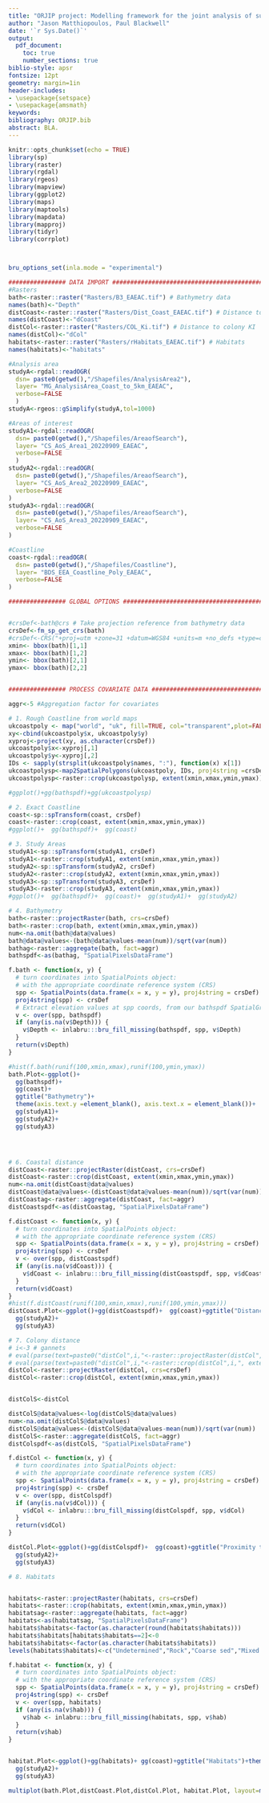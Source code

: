 ```yaml
---
title: "ORJIP project: Modelling framework for the joint analysis of survey and telemetry data in seabirds"
author: "Jason Matthiopoulos, Paul Blackwell"
date: '`r Sys.Date()`'
output:
  pdf_document:
    toc: true
    number_sections: true
biblio-style: apsr
fontsize: 12pt
geometry: margin=1in
header-includes:
- \usepackage{setspace}
- \usepackage{amsmath}
keywords: 
bibliography: ORJIP.bib
abstract: BLA. 
---
```


```r
knitr::opts_chunk$set(echo = TRUE)
library(sp) 
library(raster)
library(rgdal)
library(rgeos)
library(mapview)
library(ggplot2)
library(maps)
library(maptools)
library(mapdata)
library(mapproj)
library(tidyr)
library(corrplot)



bru_options_set(inla.mode = "experimental")
```

```r


################ DATA IMPORT #################################################
#Rasters
bath<-raster::raster("Rasters/B3_EAEAC.tif") # Bathymetry data
names(bath)<-"Depth"
distCoast<-raster::raster("Rasters/Dist_Coast_EAEAC.tif") # Distance to coast data
names(distCoast)<-"dCoast"
distCol<-raster::raster("Rasters/COL_Ki.tif") # Distance to colony KI
names(distCol)<-"dCol"
habitats<-raster::raster("Rasters/rHabitats_EAEAC.tif") # Habitats
names(habitats)<-"habitats"

#Analysis area
studyA<-rgdal::readOGR(
  dsn= paste0(getwd(),"/Shapefiles/AnalysisArea2"),
  layer= "MG_AnalysisArea_Coast_to_5km_EAEAC",
  verbose=FALSE
  )
studyA<-rgeos::gSimplify(studyA,tol=1000)

#Areas of interest
studyA1<-rgdal::readOGR(
  dsn= paste0(getwd(),"/Shapefiles/AreaofSearch"),
  layer= "CS_AoS_Area1_20220909_EAEAC",
  verbose=FALSE
  )
studyA2<-rgdal::readOGR(
  dsn= paste0(getwd(),"/Shapefiles/AreaofSearch"),
  layer= "CS_AoS_Area2_20220909_EAEAC",
  verbose=FALSE
)
studyA3<-rgdal::readOGR(
  dsn= paste0(getwd(),"/Shapefiles/AreaofSearch"),
  layer= "CS_AoS_Area3_20220909_EAEAC",
  verbose=FALSE
)

#Coastline
coast<-rgdal::readOGR(
  dsn= paste0(getwd(),"/Shapefiles/Coastline"),
  layer= "BDS_EEA_Coastline_Poly_EAEAC",
  verbose=FALSE
)

################ GLOBAL OPTIONS ###############################################


#crsDef<-bath@crs # Take projection reference from bathymetry data
crsDef<-fm_sp_get_crs(bath)
#crsDef<-CRS("+proj=utm +zone=31 +datum=WGS84 +units=m +no_defs +type=crs")
xmin<- bbox(bath)[1,1]
xmax<- bbox(bath)[1,2]
ymin<- bbox(bath)[2,1]
ymax<- bbox(bath)[2,2]


################ PROCESS COVARIATE DATA ########################################

aggr<-5 #Aggregation factor for covariates

# 1. Rough Coastline from world maps
ukcoastpoly <- map("world", "uk", fill=TRUE, col="transparent",plot=FALSE, resolution=0)
xy<-cbind(ukcoastpoly$x, ukcoastpoly$y)
xyproj<-project(xy, as.character(crsDef))
ukcoastpoly$x<-xyproj[,1]
ukcoastpoly$y<-xyproj[,2]
IDs <- sapply(strsplit(ukcoastpoly$names, ":"), function(x) x[1])
ukcoastpolysp<-map2SpatialPolygons(ukcoastpoly, IDs, proj4string =crsDef,  checkHoles=FALSE)
ukcoastpolysp<-raster::crop(ukcoastpolysp, extent(xmin,xmax,ymin,ymax))

#ggplot()+gg(bathspdf)+gg(ukcoastpolysp)

# 2. Exact Coastline
coast<-sp::spTransform(coast, crsDef)
coast<-raster::crop(coast, extent(xmin,xmax,ymin,ymax))
#ggplot()+  gg(bathspdf)+  gg(coast)

# 3. Study Areas
studyA1<-sp::spTransform(studyA1, crsDef)
studyA1<-raster::crop(studyA1, extent(xmin,xmax,ymin,ymax))
studyA2<-sp::spTransform(studyA2, crsDef)
studyA2<-raster::crop(studyA2, extent(xmin,xmax,ymin,ymax))
studyA3<-sp::spTransform(studyA3, crsDef)
studyA3<-raster::crop(studyA3, extent(xmin,xmax,ymin,ymax))
#ggplot()+  gg(bathspdf)+  gg(coast)+  gg(studyA1)+  gg(studyA2)

# 4. Bathymetry
bath<-raster::projectRaster(bath, crs=crsDef)
bath<-raster::crop(bath, extent(xmin,xmax,ymin,ymax))
num<-na.omit(bath@data@values)
bath@data@values<-(bath@data@values-mean(num))/sqrt(var(num))
bathag<-raster::aggregate(bath, fact=aggr)
bathspdf<-as(bathag, "SpatialPixelsDataFrame")

f.bath <- function(x, y) {
  # turn coordinates into SpatialPoints object:
  # with the appropriate coordinate reference system (CRS)
  spp <- SpatialPoints(data.frame(x = x, y = y), proj4string = crsDef)
  proj4string(spp) <- crsDef
  # Extract elevation values at spp coords, from our bathspdf SpatialGridDataFrame
  v <- over(spp, bathspdf)
  if (any(is.na(v$Depth))) {
    v$Depth <- inlabru:::bru_fill_missing(bathspdf, spp, v$Depth)
  }
  return(v$Depth)
}

#hist(f.bath(runif(100,xmin,xmax),runif(100,ymin,ymax))
bath.Plot<-ggplot()+
  gg(bathspdf)+ 
  gg(coast)+
  ggtitle("Bathymetry")+
  theme(axis.text.y =element_blank(), axis.text.x = element_blank())+
  gg(studyA1)+
  gg(studyA2)+
  gg(studyA3)




# 6. Coastal distance
distCoast<-raster::projectRaster(distCoast, crs=crsDef)
distCoast<-raster::crop(distCoast, extent(xmin,xmax,ymin,ymax))
num<-na.omit(distCoast@data@values)
distCoast@data@values<-(distCoast@data@values-mean(num))/sqrt(var(num))
distCoastag<-raster::aggregate(distCoast, fact=aggr)
distCoastspdf<-as(distCoastag, "SpatialPixelsDataFrame")

f.distCoast <- function(x, y) {
  # turn coordinates into SpatialPoints object:
  # with the appropriate coordinate reference system (CRS)
  spp <- SpatialPoints(data.frame(x = x, y = y), proj4string = crsDef)
  proj4string(spp) <- crsDef
  v <- over(spp, distCoastspdf)
  if (any(is.na(v$dCoast))) {
    v$dCoast <- inlabru:::bru_fill_missing(distCoastspdf, spp, v$dCoast)
  }
  return(v$dCoast)
}
#hist(f.distCoast(runif(100,xmin,xmax),runif(100,ymin,ymax)))
distCoast.Plot<-ggplot()+gg(distCoastspdf)+  gg(coast)+ggtitle("Distance to coast")+theme(axis.text.y = element_blank(), axis.text.x = element_blank())+  gg(studyA1)+
  gg(studyA2)+
  gg(studyA3)

# 7. Colony distance
# i<-3 # gannets
# eval(parse(text=paste0("distCol",i,"<-raster::projectRaster(distCol",i,", crs=crsDef)")))
# eval(parse(text=paste0("distCol",i,"<-raster::crop(distCol",i,", extent(xmin,xmax,ymin,ymax))")))
distCol<-raster::projectRaster(distCol, crs=crsDef)
distCol<-raster::crop(distCol, extent(xmin,xmax,ymin,ymax))


distColS<-distCol

distColS@data@values<-log(distColS@data@values)
num<-na.omit(distColS@data@values)
distColS@data@values<-(distColS@data@values-mean(num))/sqrt(var(num))
distColS<-raster::aggregate(distColS, fact=aggr)
distColspdf<-as(distColS, "SpatialPixelsDataFrame")

f.distCol <- function(x, y) {
  # turn coordinates into SpatialPoints object:
  # with the appropriate coordinate reference system (CRS)
  spp <- SpatialPoints(data.frame(x = x, y = y), proj4string = crsDef)
  proj4string(spp) <- crsDef
  v <- over(spp, distColspdf)
  if (any(is.na(v$dCol))) {
    v$dCol <- inlabru:::bru_fill_missing(distColspdf, spp, v$dCol)
  }
  return(v$dCol)
}

distCol.Plot<-ggplot()+gg(distColspdf)+  gg(coast)+ggtitle("Proximity to colonies (weighted)")+theme(axis.text.y = element_blank(), axis.text.x = element_blank())+  gg(studyA1)+
  gg(studyA2)+
  gg(studyA3)

# 8. Habitats


habitats<-raster::projectRaster(habitats, crs=crsDef)
habitats<-raster::crop(habitats, extent(xmin,xmax,ymin,ymax))
habitatsag<-raster::aggregate(habitats, fact=aggr)
habitats<-as(habitatsag, "SpatialPixelsDataFrame")
habitats$habitats<-factor(as.character(round(habitats$habitats)))
habitats$habitats[habitats$habitats==2]<-0
habitats$habitats<-factor(as.character(habitats$habitats))
levels(habitats$habitats)<-c("Undetermined","Rock","Coarse sed","Mixed sed","Sand","Mud")

f.habitat <- function(x, y) {
  # turn coordinates into SpatialPoints object:
  # with the appropriate coordinate reference system (CRS)
  spp <- SpatialPoints(data.frame(x = x, y = y), proj4string = crsDef)
  proj4string(spp) <- crsDef
  v <- over(spp, habitats)
  if (any(is.na(v$hab))) {
    v$hab <- inlabru:::bru_fill_missing(habitats, spp, v$hab)
  }
  return(v$hab)
}


habitat.Plot<-ggplot()+gg(habitats)+ gg(coast)+ggtitle("Habitats")+theme(axis.text.y = element_blank(), axis.text.x = element_blank())+  gg(studyA1)+
  gg(studyA2)+
  gg(studyA3)

multiplot(bath.Plot,distCoast.Plot,distCol.Plot, habitat.Plot, layout=matrix(c(1,2,3,4,5,6), 3,2))

```